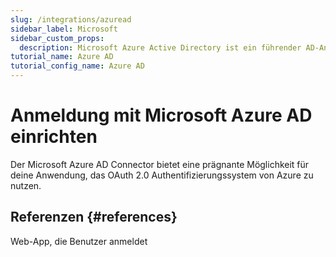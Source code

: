 ```yaml
---
slug: /integrations/azuread
sidebar_label: Microsoft
sidebar_custom_props:
  description: Microsoft Azure Active Directory ist ein führender AD-Anbieter.
tutorial_name: Azure AD
tutorial_config_name: Azure AD
---
```




# Anmeldung mit Microsoft Azure AD einrichten

Der Microsoft Azure AD Connector bietet eine prägnante Möglichkeit für deine Anwendung, das OAuth 2.0 Authentifizierungssystem von Azure zu nutzen.

<GuideTip />

<Integration />

## Referenzen \{#references}

<Url href="https://docs.microsoft.com/en-us/azure/active-directory/develop/scenario-web-app-sign-user-overview">
  Web-App, die Benutzer anmeldet
</Url>
